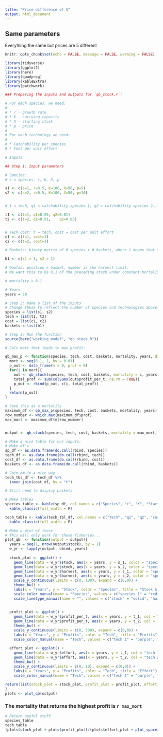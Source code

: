 ```yaml
---
title: "Price difference of 5"
output: html_document
---
```


## Same parameters

Everything the same but prices are 5 different

```r
knitr::opts_chunk$set(echo = FALSE, message = FALSE, warning = FALSE)

library(tidyverse)
library(ggplot2)
library(here)
library(quadprog)
library(kableExtra)
library(patchwork)
```

```r
### Preparing the inputs and outputs for `qb_stock.r`:

# For each species, we need:
# 
# * r - growth rate
# * K - carrying capacity
# * X - starting stock
# * p - price
# 
# For each technology we need:
# 
# * Catchability per species
# * Cost per unit effort

# Inputs

## Step 1: Input parameters
```

```r
# Species:
# s = species, r, K, X, p

s1 <- c(s=1, r=0.5, K=100, X=50, p=5) 
s2 <- c(s=2, r=0.5, K=100, X=50, p=10)


# t = tech, q1 = catchability species 1, q2 = catchability species 2...

t1 <- c(t=1, q1=0.05, q2=0.01)
t2 <- c(t=2, q1=0.01,    q2=0.05)


# Tech cost: t = tech, cost = cost per unit effort
c1 <- c(t=1, cost=1)
c2 <- c(t=2, cost=1)

# Baskets: binary matrix of # species x # baskets, where 1 means that species is in that basket

b1 <- c(s1 = 1, s2 = 1)

# Quotas: position = basket, number is the harvest limit.
# We want this to be 0.1 of the preceding stock under constant mortality, so this will have to change to just input constant m.

# mortality = 0.1

# Years
years = 30
```


```r
# Step 2: make a list of the inputs
# Change these to reflect the number of species and technologies above:
species = list(s1, s2)
tech = list(t1, t2)
cost = list(c1, c2)
baskets = list(b1)
```



```r
# Step 3: Run the function
source(here("working_model", "qb_stock.R"))

# Calc mort that leads to max profit:

qb_max_p <- function(species, tech, cost, baskets, mortality, years, discount = 0.05){
  mort <- seq(0.1, 1, by = 0.01)
  p_out <- data_frame(m = 0, prof = 0)
  for(i in mort){
    out <- qb_stock(species, tech, cost, baskets, mortality = i, years)
    total_prof <- sum(colSums(out$profit_per_t, na.rm = TRUE))
    p_out <- rbind(p_out, c(i, total_prof))
  }
  return(p_out)
}

# Save this as a mortality
maximum_df <- qb_max_p(species, tech, cost, baskets, mortality, years)
row_number <- which.max(maximum_df$prof)
max_mort <- maximum_df$m[row_number]


output <- qb_stock(species, tech, cost, baskets, mortality = max_mort, years)
```


```r
# Make a nice table for our inputs:
# Make df's
sp_df <- as.data.frame(do.call(rbind, species))
tech_df <- as.data.frame(do.call(rbind, tech))
cost_df <- as.data.frame(do.call(rbind, cost))
baskets_df <- as.data.frame(do.call(rbind, baskets))

# Join em in a nice way
tech_tbl_df <- tech_df %>% 
  inner_join(cost_df, by = "t")

# Still need to display baskets

# Make tables
species_table <- kable(sp_df, col.names = c("Species", "r", "K", "Starting stock (X)", "price")) %>% 
  kable_classic(full_width = F)

tech_table <- kable(tech_tbl_df, col.names = c("Tech", "q1", "q2", "cost")) %>% 
  kable_classic(full_width = F)

```


```r
# Make a plot of these
# This will only work for these fisheries...
plot_qb  <- function(output = output){
  years = seq(1, nrow(output$stock), by = 1)
  w_yr <- lapply(output, cbind, years)
  
  stock_plot <- ggplot() +
    geom_line(data = w_yr$stock, aes(x = years, y = s_1, color = "species 1", linetype = "stock")) +
    geom_line(data = w_yr$stock, aes(x = years, y = s_2, color = "species 2", linetype = "stock")) +
    geom_line(data = w_yr$harvest, aes(x = years, y = s_1, color = "species 1", linetype = "harvest")) +
    geom_line(data = w_yr$harvest, aes(x = years, y = s_2, color = "species 2", linetype = "harvest")) +
    scale_y_continuous(limits = c(0, 100), expand = c(0,0)) +
    theme_bw() +
    labs(x = "Years", y = "Stock", color = "Species", title = "Stock & Harvest") +
    scale_color_manual(name = "Species", values = c("species 1" = "red", "species 2" = "blue")) +
    scale_linetype_manual(name = "", values = c("stock" = "solid", "harvest" = "dashed"))
  
  
  profit_plot <- ggplot() +
    geom_line(data = w_yr$profit_per_t, aes(x = years, y = t_1, col = "tech 1")) +
    geom_line(data = w_yr$profit_per_t, aes(x = years, y = t_2, col = "tech 2")) +
    theme_bw() +
    scale_y_continuous(limits = c(0, 500), expand = c(0,0)) +
    labs(x = "Years", y = "Profits", color = "Tech", title = "Profits") +
    scale_color_manual(name = "Tech", values = c("tech 1" = "purple", "tech 2" = "green")) 
  
  effort_plot <- ggplot() +
    geom_line(data = w_yr$effort, aes(x = years, y = t_1, col = "tech 1")) +
    geom_line(data = w_yr$effort, aes(x = years, y = t_2, col = "tech 2")) +
    theme_bw() +
    scale_y_continuous(limits = c(0, 10), expand = c(0,0)) +
    labs(x = "Years", y = "Profits", color = "Tech", title = "Effort") +
    scale_color_manual(name = "Tech", values = c("tech 1" = "purple", "tech 2" = "green")) 
  
return(list(stock_plot = stock_plot, profit_plot = profit_plot, effort_plot = effort_plot)) 
}
plots <- plot_qb(output)

```


### The mortality that returns the highest profit is `r max_mort`

```r
# Return useful stuff
species_table
tech_table
(plots$stock_plot + plots$profit_plot)/(plots$effort_plot + plot_spacer())
```

